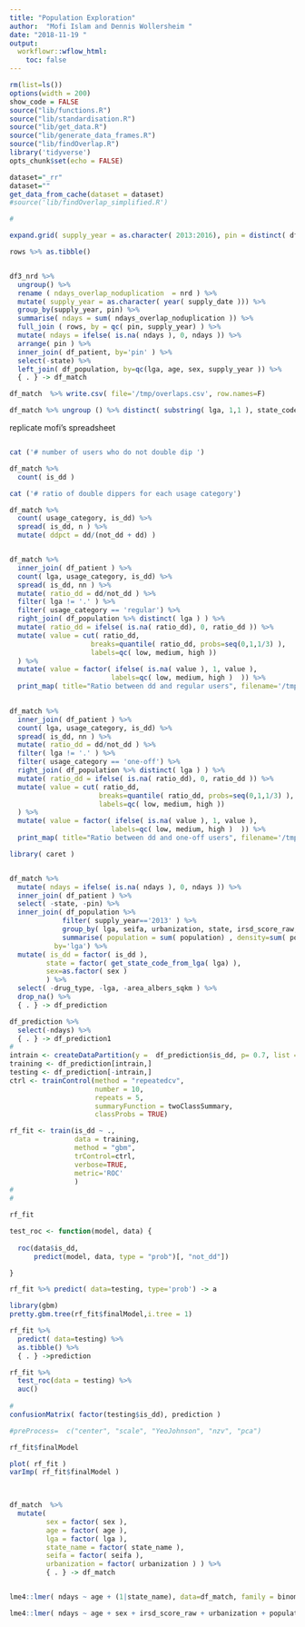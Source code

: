 ```yaml
---
title: "Population Exploration"
author:  "Mofi Islam and Dennis Wollersheim "
date: "2018-11-19 "
output:
  workflowr::wflow_html:
    toc: false
---
```


```r

rm(list=ls())
options(width = 200)
show_code = FALSE
source("lib/functions.R")
source("lib/standardisation.R")
source("lib/get_data.R")
source("lib/generate_data_frames.R")
source("lib/findOverlap.R")
library('tidyverse')
opts_chunk$set(echo = FALSE)

```


```r

dataset="_rr"
dataset=""
get_data_from_cache(dataset = dataset)
#source('lib/findOverlap_simplified.R')

```


```r
#

expand.grid( supply_year = as.character( 2013:2016), pin = distinct( df_patient, pin )$pin) -> rows

rows %>% as.tibble()


df3_nrd %>% 
  ungroup() %>%
  rename ( ndays_overlap_noduplication  = nrd ) %>%
  mutate( supply_year = as.character( year( supply_date ))) %>%
  group_by(supply_year, pin) %>%
  summarise( ndays = sum( ndays_overlap_noduplication )) %>%
  full_join ( rows, by = qc( pin, supply_year) ) %>% 
  mutate( ndays = ifelse( is.na( ndays ), 0, ndays )) %>%
  arrange( pin ) %>%
  inner_join( df_patient, by='pin' ) %>%
  select(-state) %>%
  left_join( df_population, by=qc(lga, age, sex, supply_year )) %>%
  { . } -> df_match

df_match  %>% write.csv( file='/tmp/overlaps.csv', row.names=F)

df_match %>% ungroup () %>% distinct( substring( lga, 1,1 ), state_code, state_name)

```


replicate mofi's spreadsheet
```r




```



```r

cat ('# number of users who do not double dip ')

df_match %>%
  count( is_dd ) 

cat ('# ratio of double dippers for each usage category')

df_match %>% 
  count( usage_category, is_dd) %>% 
  spread( is_dd, n ) %>%
  mutate( ddpct = dd/(not_dd + dd) )


df_match %>% 
  inner_join( df_patient ) %>%
  count( lga, usage_category, is_dd) %>% 
  spread( is_dd, nn ) %>%
  mutate( ratio_dd = dd/not_dd ) %>%
  filter( lga != '.' ) %>%
  filter( usage_category == 'regular') %>%
  right_join( df_population %>% distinct( lga ) ) %>%
  mutate( ratio_dd = ifelse( is.na( ratio_dd), 0, ratio_dd )) %>%
  mutate( value = cut( ratio_dd, 
                    breaks=quantile( ratio_dd, probs=seq(0,1,1/3) ), 
                    labels=qc( low, medium, high ))
  ) %>%
  mutate( value = factor( ifelse( is.na( value ), 1, value ),
                         labels=qc( low, medium, high )  )) %>%
  print_map( title="Ratio between dd and regular users", filename='/tmp/dd_regular.png', inset_states=c(1,2,4:6 ) ) -> a
  

df_match %>% 
  inner_join( df_patient ) %>%
  count( lga, usage_category, is_dd) %>% 
  spread( is_dd, nn ) %>%
  mutate( ratio_dd = dd/not_dd ) %>%
  filter( lga != '.' ) %>%
  filter( usage_category == 'one-off') %>%
  right_join( df_population %>% distinct( lga ) ) %>%
  mutate( ratio_dd = ifelse( is.na( ratio_dd), 0, ratio_dd )) %>%
  mutate( value = cut( ratio_dd, 
                      breaks=quantile( ratio_dd, probs=seq(0,1,1/3) ), 
                      labels=qc( low, medium, high ))
  ) %>%
  mutate( value = factor( ifelse( is.na( value ), 1, value ),
                         labels=qc( low, medium, high )  )) %>%
  print_map( title="Ratio between dd and one-off users", filename='/tmp/dd_one-off.png', inset_states=c(1,2,4:6 ) ) -> a
```

```r
library( caret )


df_match %>% 
  mutate( ndays = ifelse( is.na( ndays ), 0, ndays )) %>%
  inner_join( df_patient ) %>%
  select( -state, -pin) %>%
  inner_join( df_population %>% 
             filter( supply_year=='2013' ) %>%
             group_by( lga, seifa, urbanization, state, irsd_score_raw, area_albers_sqkm ) %>% 
             summarise( population = sum( population) , density=sum( population ) / min(area_albers_sqkm)) , 
           by='lga') %>% 
  mutate( is_dd = factor( is_dd ),  
         state = factor( get_state_code_from_lga( lga) ),
         sex=as.factor( sex )
         ) %>%
  select( -drug_type, -lga, -area_albers_sqkm ) %>%
  drop_na() %>%
  { . } -> df_prediction

df_prediction %>%
  select(-ndays) %>% 
  { . } -> df_prediction1
#
intrain <- createDataPartition(y =  df_prediction$is_dd, p= 0.7, list = FALSE)
training <- df_prediction[intrain,]
testing <- df_prediction[-intrain,]
ctrl <- trainControl(method = "repeatedcv",
                     number = 10,
                     repeats = 5,
                     summaryFunction = twoClassSummary,
                     classProbs = TRUE)

rf_fit <- train(is_dd ~ .,
                data = training, 
                method = "gbm",
                trControl=ctrl, 
                verbose=TRUE,
                metric='ROC'
                )
#
#

rf_fit 

test_roc <- function(model, data) {
  
  roc(data$is_dd,
      predict(model, data, type = "prob")[, "not_dd"])

}

rf_fit %>% predict( data=testing, type='prob') -> a

library(gbm)
pretty.gbm.tree(rf_fit$finalModel,i.tree = 1)

rf_fit %>% 
  predict( data=testing) %>%
  as.tibble() %>% 
  { . } ->prediction

rf_fit %>% 
  test_roc(data = testing) %>%
  auc()
 
#
confusionMatrix( factor(testing$is_dd), prediction )

#preProcess=  c("center", "scale", "YeoJohnson", "nzv", "pca")

rf_fit$finalModel

plot( rf_fit )
varImp( rf_fit$finalModel )

 

```


```r

df_match  %>%
  mutate( 
         sex = factor( sex ), 
         age = factor( age ), 
         lga = factor( lga ), 
         state_name = factor( state_name ), 
         seifa = factor( seifa ), 
         urbanization = factor( urbanization ) ) %>% 
         { . } -> df_match


lme4::lmer( ndays ~ age + (1|state_name), data=df_match, family = binomial)

lme4::lmer( ndays ~ age + sex + irsd_score_raw + urbanization + population + (1|lga/state_name), data=df_match, family = binomial)->a

```

